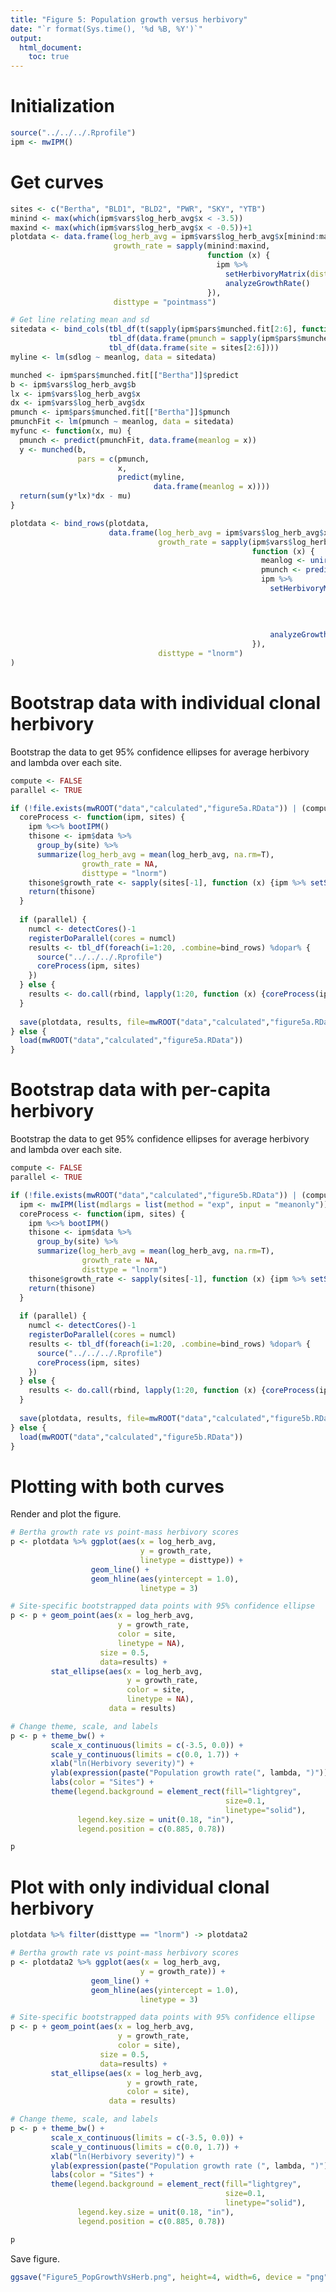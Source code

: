```yaml
---
title: "Figure 5: Population growth versus herbivory"
date: "`r format(Sys.time(), '%d %B, %Y')`"
output: 
  html_document:
    toc: true
---
```


# Initialization

```r
source("../../../.Rprofile")
ipm <- mwIPM()
```

# Get curves

```r
sites <- c("Bertha", "BLD1", "BLD2", "PWR", "SKY", "YTB")
minind <- max(which(ipm$vars$log_herb_avg$x < -3.5))
maxind <- max(which(ipm$vars$log_herb_avg$x < -0.5))+1
plotdata <- data.frame(log_herb_avg = ipm$vars$log_herb_avg$x[minind:maxind],
                       growth_rate = sapply(minind:maxind, 
                                            function (x) { 
                                              ipm %>% 
                                                setHerbivoryMatrix(dist.herb = c(rep(0,x-1), 1/ipm$vars$log_herb_avg$dx, rep(0,ipm$N-x))) %>% 
                                                analyzeGrowthRate()
                                            }),
                       disttype = "pointmass")

# Get line relating mean and sd
sitedata <- bind_cols(tbl_df(t(sapply(ipm$pars$munched.fit[2:6], function (x) {c(x$fit$estimate)}))),
                      tbl_df(data.frame(pmunch = sapply(ipm$pars$munched.fit[2:6], function (x) {c(x$pmunch)}))),
                      tbl_df(data.frame(site = sites[2:6])))
myline <- lm(sdlog ~ meanlog, data = sitedata)

munched <- ipm$pars$munched.fit[["Bertha"]]$predict
b <- ipm$vars$log_herb_avg$b
lx <- ipm$vars$log_herb_avg$x
dx <- ipm$vars$log_herb_avg$dx
pmunch <- ipm$pars$munched.fit[["Bertha"]]$pmunch
pmunchFit <- lm(pmunch ~ meanlog, data = sitedata)
myfunc <- function(x, mu) {
  pmunch <- predict(pmunchFit, data.frame(meanlog = x))
  y <- munched(b,
               pars = c(pmunch,
                        x,
                        predict(myline,
                                data.frame(meanlog = x))))
  return(sum(y*lx)*dx - mu)
}

plotdata <- bind_rows(plotdata,
                      data.frame(log_herb_avg = ipm$vars$log_herb_avg$x[minind:maxind],
                                 growth_rate = sapply(ipm$vars$log_herb_avg$x[minind:maxind],
                                                      function (x) {
                                                        meanlog <- uniroot(myfunc, c(log(0.01), log(6.01)), mu = x)$root
                                                        pmunch <- predict(pmunchFit, data.frame(meanlog = meanlog))
                                                        ipm %>%
                                                          setHerbivoryMatrix(dist.herb = munched(b,
                                                                                                 pars = c(pmunch,
                                                                                                          meanlog,
                                                                                                          predict(myline,
                                                                                                                  data.frame(meanlog = meanlog))))) %>%
                                                          analyzeGrowthRate()
                                                      }),
                                 disttype = "lnorm")
)
```

# Bootstrap data with individual clonal herbivory
Bootstrap the data to get 95% confidence ellipses for average herbivory and lambda over each site.
```r
compute <- FALSE
parallel <- TRUE

if (!file.exists(mwROOT("data","calculated","figure5a.RData")) | (compute)) {
  coreProcess <- function(ipm, sites) {
    ipm %<>% bootIPM()
    thisone <- ipm$data %>% 
      group_by(site) %>% 
      summarize(log_herb_avg = mean(log_herb_avg, na.rm=T), 
                growth_rate = NA,
                disttype = "lnorm")
    thisone$growth_rate <- sapply(sites[-1], function (x) {ipm %>% setSite(x) %>% analyzeGrowthRate()})
    return(thisone)
  }
  
  if (parallel) {
    numcl <- detectCores()-1
    registerDoParallel(cores = numcl)
    results <- tbl_df(foreach(i=1:20, .combine=bind_rows) %dopar% {
      source("../../../.Rprofile")
      coreProcess(ipm, sites)
    })
  } else {
    results <- do.call(rbind, lapply(1:20, function (x) {coreProcess(ipm, sites)}))
  }
  
  save(plotdata, results, file=mwROOT("data","calculated","figure5a.RData"))
} else {
  load(mwROOT("data","calculated","figure5a.RData"))
}
```

# Bootstrap data with per-capita herbivory
Bootstrap the data to get 95% confidence ellipses for average herbivory and lambda over each site.
```r
compute <- FALSE
parallel <- TRUE

if (!file.exists(mwROOT("data","calculated","figure5b.RData")) | (compute)) {
  ipm <- mwIPM(list(mdlargs = list(method = "exp", input = "meanonly")))
  coreProcess <- function(ipm, sites) {
    ipm %<>% bootIPM()
    thisone <- ipm$data %>% 
      group_by(site) %>% 
      summarize(log_herb_avg = mean(log_herb_avg, na.rm=T), 
                growth_rate = NA,
                disttype = "lnorm")
    thisone$growth_rate <- sapply(sites[-1], function (x) {ipm %>% setSite(x) %>% analyzeGrowthRate()})
    return(thisone)
  }
  
  if (parallel) {
    numcl <- detectCores()-1
    registerDoParallel(cores = numcl)
    results <- tbl_df(foreach(i=1:20, .combine=bind_rows) %dopar% {
      source("../../../.Rprofile")
      coreProcess(ipm, sites)
    })
  } else {
    results <- do.call(rbind, lapply(1:20, function (x) {coreProcess(ipm, sites)}))
  }
  
  save(plotdata, results, file=mwROOT("data","calculated","figure5b.RData"))
} else {
  load(mwROOT("data","calculated","figure5b.RData"))
}
```

# Plotting with both curves

Render and plot the figure.
```r
# Bertha growth rate vs point-mass herbivory scores
p <- plotdata %>% ggplot(aes(x = log_herb_avg,
                             y = growth_rate,
                             linetype = disttype)) +
                  geom_line() + 
                  geom_hline(aes(yintercept = 1.0), 
                             linetype = 3)

# Site-specific bootstrapped data points with 95% confidence ellipse
p <- p + geom_point(aes(x = log_herb_avg, 
                        y = growth_rate, 
                        color = site,
                        linetype = NA), 
                    size = 0.5,
                    data=results) + 
         stat_ellipse(aes(x = log_herb_avg, 
                          y = growth_rate, 
                          color = site,
                          linetype = NA), 
                      data = results)

# Change theme, scale, and labels
p <- p + theme_bw() +
         scale_x_continuous(limits = c(-3.5, 0.0)) + 
         scale_y_continuous(limits = c(0.0, 1.7)) + 
         xlab("ln(Herbivory severity)") +
         ylab(expression(paste("Population growth rate(", lambda, ")"))) + 
         labs(color = "Sites") + 
         theme(legend.background = element_rect(fill="lightgrey",
                                                size=0.1,
                                                linetype="solid"),
               legend.key.size = unit(0.18, "in"),
               legend.position = c(0.885, 0.78))

p
```

# Plot with only individual clonal herbivory

```r
plotdata %>% filter(disttype == "lnorm") -> plotdata2

# Bertha growth rate vs point-mass herbivory scores
p <- plotdata2 %>% ggplot(aes(x = log_herb_avg,
                             y = growth_rate)) +
                  geom_line() + 
                  geom_hline(aes(yintercept = 1.0), 
                             linetype = 3)

# Site-specific bootstrapped data points with 95% confidence ellipse
p <- p + geom_point(aes(x = log_herb_avg, 
                        y = growth_rate, 
                        color = site), 
                    size = 0.5,
                    data=results) + 
         stat_ellipse(aes(x = log_herb_avg, 
                          y = growth_rate, 
                          color = site), 
                      data = results)

# Change theme, scale, and labels
p <- p + theme_bw() +
         scale_x_continuous(limits = c(-3.5, 0.0)) + 
         scale_y_continuous(limits = c(0.0, 1.7)) + 
         xlab("ln(Herbivory severity)") +
         ylab(expression(paste("Population growth rate (", lambda, ")"))) + 
         labs(color = "Sites") + 
         theme(legend.background = element_rect(fill="lightgrey",
                                                size=0.1,
                                                linetype="solid"),
               legend.key.size = unit(0.18, "in"),
               legend.position = c(0.885, 0.78))

p
```

Save figure.
```r
ggsave("Figure5_PopGrowthVsHerb.png", height=4, width=6, device = "png", p)
```